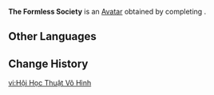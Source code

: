 {{Avatar Infobox
|id       = 100140
|image    = The Formless Society Avatar.png
|type     = Quest
|features = 
|obtain   = Complete "[[In the Wake of Narcissus]]" to unlock
}}
'''The Formless Society''' is an [[Avatar]] obtained by completing {{Quest|In the Wake of Narcissus}}.

==Other Languages==
{{Other Languages|default_hidden=1
|en       = The Formless Society
|zhs      = 无形学会
|zhs_rm   = 
|zht      = 無形學會
|zht_rm   = 
|ja       = 形なき学会
|ja_rm    = Katachinaki Gakkai
|ko       = 무형 학회
|ko_rm    = 
|es       = La comunidad sin forma
|fr       = La société intangible
|ru       = Бесформенное общество
|th       = สมาคมไร้ลักษณ์
|th_rm    = 
|vi       = Hội Học Thuật Vô Hình
|de       = Formloses Institut
|id       = The Formless Society
|pt       = Escola do Vazio.
|tr       = Görünmez Cemiyet
|it       = La società informe
}}

==Change History==
{{Change History|4.6}}

[[vi:Hội Học Thuật Vô Hình]]
